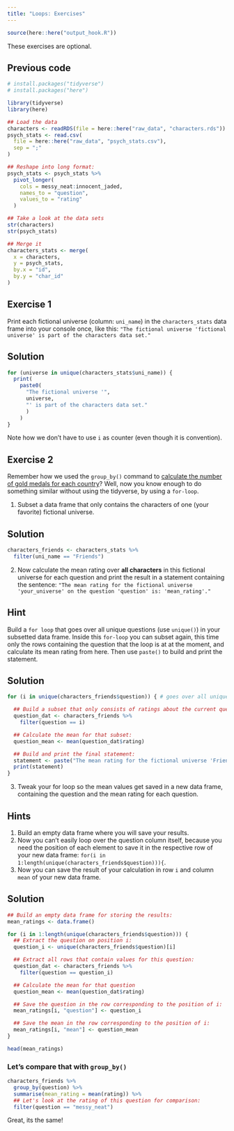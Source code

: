 ```yaml
---
title: "Loops: Exercises"
---
```


```r
source(here::here("output_hook.R"))
```

::: {.callout-note collapse="true"}
These exercises are optional.

::: {.callout-caution icon="false" collapse="true"}
## Previous code

```r
# install.packages("tidyverse")
# install.packages("here")

library(tidyverse)
library(here)

## Load the data
characters <- readRDS(file = here::here("raw_data", "characters.rds"))
psych_stats <- read.csv(
  file = here::here("raw_data", "psych_stats.csv"),
  sep = ";"
)

## Reshape into long format:
psych_stats <- psych_stats %>%
  pivot_longer(
    cols = messy_neat:innocent_jaded,
    names_to = "question",
    values_to = "rating"
  )

## Take a look at the data sets
str(characters)
str(psych_stats)

## Merge it
characters_stats <- merge(
  x = characters,
  y = psych_stats,
  by.x = "id",
  by.y = "char_id"
)
```
:::

## Exercise 1

Print each fictional universe (column: `uni_name`) in the `characters_stats` data frame into your console once, like this: `"The fictional universe 'fictional universe' is part of the characters data set."`

::: {.callout-caution collapse="true"}
## Solution

```r
for (universe in unique(characters_stats$uni_name)) {
  print(
    paste0(
      "The fictional universe '", 
      universe, 
      "' is part of the characters data set."
      )
    )
}
```

Note how we don't have to use `i` as counter (even though it is convention).
:::

## Exercise 2

Remember how we used the `group_by()` command to [calculate the number of gold medals for each country](https://nickhaf.github.io/r_tutorial/qmd/merging/merging.html#before-merging)? Well, now you know enough to do something similar without using the tidyverse, by using a `for-loop`.

1.  Subset a data frame that only contains the characters of one (your favorite) fictional universe.

::: {.callout-caution collapse="true"}
## Solution

::: tidy
```r
characters_friends <- characters_stats %>%
  filter(uni_name == "Friends")
```
:::
:::

2.  Now calculate the mean rating over **all characters** in this fictional universe for each question and print the result in a statement containing the sentence: `"The mean rating for the fictional universe 'your_universe' on the question 'question' is: 'mean_rating'."`

::: {.callout-tip collapse="true"}
## Hint

Build a `for loop` that goes over all unique questions (use `unique()`) in your subsetted data frame. Inside this `for-loop` you can subset again, this time only the rows containing the question that the loop is at at the moment, and calculate its mean rating from here. Then use `paste()` to build and print the statement.
:::

::: {.callout-caution collapse="true"}
## Solution

```r
for (i in unique(characters_friends$question)) { # goes over all unique questions

  ## Build a subset that only consists of ratings about the current question:
  question_dat <- characters_friends %>%
    filter(question == i)

  ## Calculate the mean for that subset:
  question_mean <- mean(question_dat$rating)

  ## Build and print the final statement:
  statement <- paste("The mean rating for the fictional universe 'Friends' on the question '", i, "' is:", question_mean)
  print(statement)
}
```
:::

3.  Tweak your for loop so the mean values get saved in a new data frame, containing the question and the mean rating for each question.

::: {.callout-tip collapse="true"}
## Hints

1.  Build an empty data frame where you will save your results.
2.  Now you can't easily loop over the question column itself, because you need the position of each element to save it in the respective row of your new data frame: `for(i in 1:length(unique(characters_friends$question))){`.
3.  Now you can save the result of your calculation in row `i` and column `mean` of your new data frame.
:::

::: {.callout-caution collapse="true"}
## Solution

```r
## Build an empty data frame for storing the results:
mean_ratings <- data.frame()

for (i in 1:length(unique(characters_friends$question))) {
  ## Extract the question on position i:
  question_i <- unique(characters_friends$question)[i]

  ## Extract all rows that contain values for this question:
  question_dat <- characters_friends %>%
    filter(question == question_i)

  ## Calculate the mean for that question
  question_mean <- mean(question_dat$rating)

  ## Save the question in the row corresponding to the position of i:
  mean_ratings[i, "question"] <- question_i

  ## Save the mean in the row corresponding to the position of i:
  mean_ratings[i, "mean"] <- question_mean
}

head(mean_ratings)
```

### Let's compare that with `group_by()`

::: tidy
```r
characters_friends %>%
  group_by(question) %>%
  summarise(mean_rating = mean(rating)) %>%
  ## Let's look at the rating of this question for comparison:
  filter(question == "messy_neat")
```
:::

Great, its the same!
:::

:::
